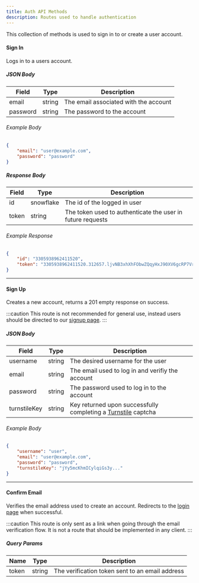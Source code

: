 ```yaml
---
title: Auth API Methods
description: Routes used to handle authentication
---
```


This collection of methods is used to sign in to or create a user account.


#### Sign In

<RouteHeader route="/auth/login" method="POST" unauthenticated/>

Logs in to a users account.

##### JSON Body

| Field    | Type   | Description                           |
| -------- | ------ | ------------------------------------- |
| email    | string | The email associated with the account |
| password | string | The password to the account           |

###### Example Body

```json
{
    "email": "user@example.com",
    "password": "password"
}
```

##### Response Body

| Field | Type      | Description                                                |
| ----- | --------- | ---------------------------------------------------------- |
| id    | snowflake | The id of the logged in user                               |
| token | string    | The token used to authenticate the user in future requests |

###### Example Response

```json
{
    "id": "3305938962411520",
    "token": "3305938962411520.312657.ljvNB3xhXhFObwZQqyHxJ90XV6gcRP7VrO8VXiVpSdtI6cbpvPG4NJCNcECgA3AuPTr14CTPfGbAVpD"
}
```

---

#### Sign Up

<RouteHeader route="/auth/signup" method="POST" internal unauthenticated/>

Creates a new account, returns a 201 empty response on success.

:::caution
This route is not recommended for general use, instead users should be
directed to our [signup page](https://chat.nin0.dev/signup).
:::

##### JSON Body

| Field        | Type   | Description                                                                                                                          |
| ------------ | ------ | ------------------------------------------------------------------------------------------------------------------------------------ |
| username     | string | The desired username for the user                                                                                                    |
| email        | string | The email used to log in and verifiy the account                                                                                     |
| password     | string | The password used to log in to the account                                                                                           |
| turnstileKey | string | Key returned upon successfully completing a [Turnstile](https://www.cloudflare.com/application-services/products/turnstile/) captcha |

###### Example Body

```json
{
    "username": "user",
    "email": "user@example.com",
    "password": "password",
    "turnstileKey": "jYy5mcKhmICylqiGs3y..."
}
```

---

#### Confirm Email

<RouteHeader route="/auth/confirm" method="GET" internal unauthenticated/>

Verifies the email address used to create an account. Redirects to the [login page](https://chat.nin0.dev/login) when successful.

:::caution
This route is only sent as a link when going through
the email verification flow. It is not a route that should be implemented in any client.
:::

##### Query Params

| Name  | Type   | Description                                     |
| ----- | ------ | ----------------------------------------------- |
| token | string | The verification token sent to an email address |
